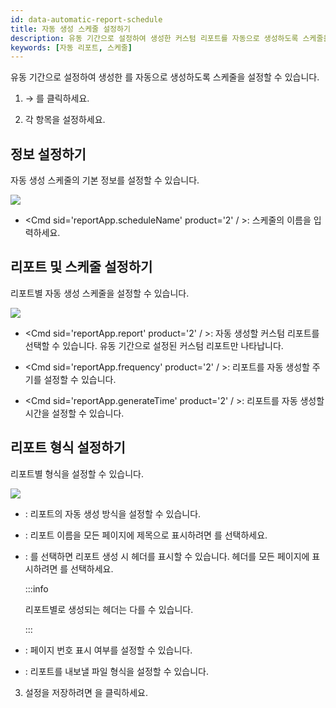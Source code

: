 ```yaml
---
id: data-automatic-report-schedule
title: 자동 생성 스케줄 설정하기
description: 유동 기간으로 설정하여 생성한 커스텀 리포트를 자동으로 생성하도록 스케줄을 설정할 수 있습니다.
keywords: [자동 리포트, 스케줄]
---
```


유동 기간으로 설정하여 생성한 <Cmd sid='reportApp.customReport' product='2' />를 자동으로 생성하도록 스케줄을 설정할 수 있습니다.

1. <Cmd sid='reportApp.mainMenu.schedule' product='2' /> → <Cmd sid='reportApp.addSchedule' product='2' />를 클릭하세요.

1. 각 항목을 설정하세요.

## 정보 설정하기

자동 생성 스케줄의 기본 정보를 설정할 수 있습니다.

<Image src='/img/biostarx-data-information.png' className='none' />

* <Cmd sid='reportApp.scheduleName' product='2' / >: 스케줄의 이름을 입력하세요.

## 리포트 및 스케줄 설정하기

리포트별 자동 생성 스케줄을 설정할 수 있습니다.

<Image src='/img/biostarx-data-report-schedule.png' className='none' />

* <Cmd sid='reportApp.report' product='2' / >: 자동 생성할 커스텀 리포트를 선택할 수 있습니다. 유동 기간으로 설정된 커스텀 리포트만 나타납니다.

* <Cmd sid='reportApp.frequency' product='2' / >: 리포트를 자동 생성할 주기를 설정할 수 있습니다.

* <Cmd sid='reportApp.generateTime' product='2' / >: 리포트를 자동 생성할 시간을 설정할 수 있습니다.

## 리포트 형식 설정하기

리포트별 형식을 설정할 수 있습니다.

<Image src='/img/biostarx-data-report-format.png' className='none' />

* <Cmd sid='reportApp.outputType' product='2' />: 리포트의 자동 생성 방식을 설정할 수 있습니다.

* <Cmd sid='reportApp.reportTitle' product='2' />: 리포트 이름을 모든 페이지에 제목으로 표시하려면 <Cmd sid='reportApp.showTitle' product='2' />를 선택하세요.

* <Cmd sid='reportApp.header' product='2' />: <Cmd sid='reportApp.showHeader' product='2' />를 선택하면 리포트 생성 시 헤더를 표시할 수 있습니다. 헤더를 모든 페이지에 표시하려면 <Cmd sid='reportApp.onEveryPage' product='2' />를 선택하세요.

    :::info

    리포트별로 생성되는 헤더는 다를 수 있습니다.

    :::

* <Cmd sid='reportApp.footer' product='2' />: 페이지 번호 표시 여부를 설정할 수 있습니다.

* <Cmd sid='reportApp.fileFormat' product='2' />: 리포트를 내보낼 파일 형식을 설정할 수 있습니다.

3. 설정을 저장하려면 <Cmd sid="reportApp.apply" product='2' />을 클릭하세요.